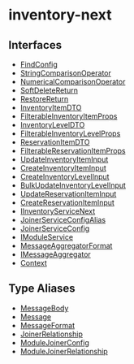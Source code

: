 
# inventory-next

## Interfaces

- [FindConfig](../inventory_next/interfaces/inventory_next.FindConfig.mdx)
- [StringComparisonOperator](../inventory_next/interfaces/inventory_next.StringComparisonOperator.mdx)
- [NumericalComparisonOperator](../inventory_next/interfaces/inventory_next.NumericalComparisonOperator.mdx)
- [SoftDeleteReturn](../inventory_next/interfaces/inventory_next.SoftDeleteReturn.mdx)
- [RestoreReturn](../inventory_next/interfaces/inventory_next.RestoreReturn.mdx)
- [InventoryItemDTO](../inventory_next/interfaces/inventory_next.InventoryItemDTO.mdx)
- [FilterableInventoryItemProps](../inventory_next/interfaces/inventory_next.FilterableInventoryItemProps.mdx)
- [InventoryLevelDTO](../inventory_next/interfaces/inventory_next.InventoryLevelDTO.mdx)
- [FilterableInventoryLevelProps](../inventory_next/interfaces/inventory_next.FilterableInventoryLevelProps.mdx)
- [ReservationItemDTO](../inventory_next/interfaces/inventory_next.ReservationItemDTO.mdx)
- [FilterableReservationItemProps](../inventory_next/interfaces/inventory_next.FilterableReservationItemProps.mdx)
- [UpdateInventoryItemInput](../inventory_next/interfaces/inventory_next.UpdateInventoryItemInput.mdx)
- [CreateInventoryItemInput](../inventory_next/interfaces/inventory_next.CreateInventoryItemInput.mdx)
- [CreateInventoryLevelInput](../inventory_next/interfaces/inventory_next.CreateInventoryLevelInput.mdx)
- [BulkUpdateInventoryLevelInput](../inventory_next/interfaces/inventory_next.BulkUpdateInventoryLevelInput.mdx)
- [UpdateReservationItemInput](../inventory_next/interfaces/inventory_next.UpdateReservationItemInput.mdx)
- [CreateReservationItemInput](../inventory_next/interfaces/inventory_next.CreateReservationItemInput.mdx)
- [IInventoryServiceNext](../inventory_next/interfaces/inventory_next.IInventoryServiceNext.mdx)
- [JoinerServiceConfigAlias](../inventory_next/interfaces/inventory_next.JoinerServiceConfigAlias.mdx)
- [JoinerServiceConfig](../inventory_next/interfaces/inventory_next.JoinerServiceConfig.mdx)
- [IModuleService](../inventory_next/interfaces/inventory_next.IModuleService.mdx)
- [MessageAggregatorFormat](../inventory_next/interfaces/inventory_next.MessageAggregatorFormat.mdx)
- [IMessageAggregator](../inventory_next/interfaces/inventory_next.IMessageAggregator.mdx)
- [Context](../inventory_next/interfaces/inventory_next.Context.mdx)

## Type Aliases

- [MessageBody](../inventory_next/types/inventory_next.MessageBody.mdx)
- [Message](../inventory_next/types/inventory_next.Message.mdx)
- [MessageFormat](../inventory_next/types/inventory_next.MessageFormat.mdx)
- [JoinerRelationship](../inventory_next/types/inventory_next.JoinerRelationship.mdx)
- [ModuleJoinerConfig](../inventory_next/types/inventory_next.ModuleJoinerConfig.mdx)
- [ModuleJoinerRelationship](../inventory_next/types/inventory_next.ModuleJoinerRelationship.mdx)
